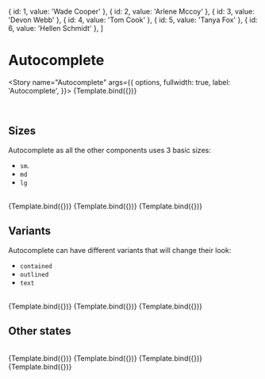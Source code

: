 
<Meta title="MDX/Autocomplete" component={Autocomplete} />

  { id: 1, value: 'Wade Cooper' },
  { id: 2, value: 'Arlene Mccoy' },
  { id: 3, value: 'Devon Webb' },
  { id: 4, value: 'Tom Cook' },
  { id: 5, value: 'Tanya Fox' },
  { id: 6, value: 'Hellen Schmidt' },
]

# Autocomplete

<Story
  name="Autocomplete"
  args={{
    options,
    fullwidth: true,
    label: 'Autocomplete',
  }}>
  {Template.bind({})}
</Story>

<br />

## Sizes

Autocomplete as all the other components uses 3 basic sizes:

- `sm`.
- `md`
- `lg`

<br />

<Canvas isColumn>
  <Story
    name="Large"
    args={{
      options,
      label: 'Large',
      size: 'lg',
    }}>
    {Template.bind({})}
  </Story>
  <Story
    name="Medium"
    args={{
      options,
      label: 'Medium',
      size: 'md',
    }}>
    {Template.bind({})}
  </Story>
  <Story
    name="Small"
    args={{
      options,
      label: 'Small',
      size: 'sm',
    }}>
    {Template.bind({})}
  </Story>
</Canvas>

## Variants

Autocomplete can have different variants that will change their look:

- `contained`
- `outlined`
- `text`

<br />

<Canvas isColumn>
  <Story
    name="Contained"
    args={{
      options,
      label: 'Contained',
      variant: 'contained',
    }}>
    {Template.bind({})}
  </Story>
  <Story
    name="Outlined"
    args={{
      options,
      label: 'Outlined',
      variant: 'outlined',
    }}>
    {Template.bind({})}
  </Story>
  <Story
    name="Text"
    args={{
      options,
      label: 'Text',
      variant: 'text',
    }}>
    {Template.bind({})}
  </Story>
</Canvas>

## Other states

<br />

<Canvas isColumn>
  <Story
    name="Read only"
    args={{
      label: 'Read only',
      readOnly: true,
      checked: true,
    }}>
    {Template.bind({})}
  </Story>
  <Story
    name="Required"
    args={{
      label: 'Required',
      required: true,
    }}>
    {Template.bind({})}
  </Story>
  <Story
    name="Disabled"
    args={{
      label: 'Disabled',
      disabled: true,
    }}>
    {Template.bind({})}
  </Story>
  <Story
    name="Error"
    args={{
      label: 'Error',
      error: 'Invalid input',
    }}>
    {Template.bind({})}
  </Story>
</Canvas>

<ArgsTable of={Autocomplete} />
